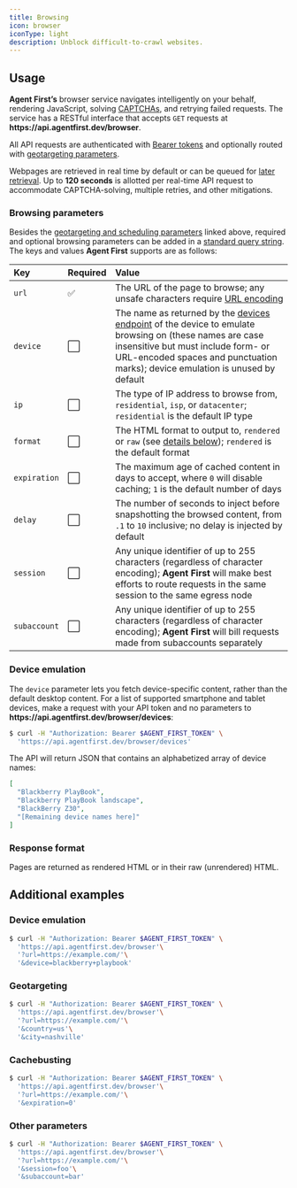 ```yaml
---
title: Browsing
icon: browser
iconType: light
description: Unblock difficult-to-crawl websites.
---
```



<Reference endpoint="browser" />

## Usage

**Agent First’s** browser service navigates intelligently on your behalf, rendering JavaScript,
solving [CAPTCHAs](https://www.ibm.com/topics/captcha), and retrying failed requests. The service
has a RESTful interface that accepts `GET` requests at
**https://&zwj;api.agentfirst.dev/browser**.

All API requests are authenticated with [Bearer tokens](authentication) and optionally routed with
[geotargeting parameters](geotargeting).

Webpages are retrieved in real time by default or can be queued for [later retrieval](scheduling).
Up to **120 seconds** is allotted per real-time API request to accommodate CAPTCHA-solving, multiple
retries, and other mitigations.

### Browsing parameters

Besides the [geotargeting and scheduling parameters](#usage) linked above, required and optional
browsing parameters can be added in a
[standard query string](https://developer.mozilla.org/en-US/docs/Learn/Common_questions/What_is_a_URL#parameters).
The keys and values **Agent First** supports are as follows:

| Key           | Required | Value                                                                                                                                                                                                                                               |
| :------------ | :------- | :-------------------------------------------------------------------------------------------------------------------------------------------------------------------------------------------------------------------------------------------------- |
| `url`         | ✅       | The URL of the page to browse; any unsafe characters require [URL encoding](https://developer.mozilla.org/en-US/docs/Glossary/Percent-encoding)                                                                                                     |
| `device`      | ⬜       | The name as returned by the [devices endpoint](#device-emulation) of the device to emulate browsing on (these names are case insensitive but must include form- or URL-encoded spaces and punctuation marks); device emulation is unused by default |
| `ip`          | ⬜       | The type of IP address to browse from, `residential`, `isp`, or `datacenter`; `residential` is the default IP type                                                                                                                                  |
| `format`      | ⬜       | The HTML format to output to, `rendered` or `raw` (see [details below](#response-format)); `rendered` is the default format                                                                                                                         |
| `expiration`  | ⬜       | The maximum age of cached content in days to accept, where `0` will disable caching; `1` is the default number of days                                                                                                                              |
| `delay`       | ⬜       | The number of seconds to inject before snapshotting the browsed content, from `.1` to `10` inclusive; no delay is injected by default                                                                                                               |
| `session`     | ⬜       | Any unique identifier of up to 255 characters (regardless of character encoding); **Agent First** will make best efforts to route requests in the same session to the same egress node                                                              |
| `subaccount`  | ⬜       | Any unique identifier of up to 255 characters (regardless of character encoding); **Agent First** will bill requests made from subaccounts separately                                                                                               |

### Device emulation

The `device` parameter lets you fetch device-specific content, rather than the default desktop
content. For a list of supported smartphone and tablet devices, make a request with your API token
and no parameters to **https://&zwj;api.agentfirst.dev/browser/devices**:

```bash
$ curl -H "Authorization: Bearer $AGENT_FIRST_TOKEN" \
  'https://api.agentfirst.dev/browser/devices'
```

The API will return JSON that contains an alphabetized array of device names:

```json
[
  "Blackberry PlayBook",
  "Blackberry PlayBook landscape",
  "BlackBerry Z30",
  "[Remaining device names here]"
]
```

### Response format

Pages are returned as rendered HTML or in their raw (unrendered) HTML.

## Additional examples

### Device emulation

```bash
$ curl -H "Authorization: Bearer $AGENT_FIRST_TOKEN" \
  'https://api.agentfirst.dev/browser'\
  '?url=https://example.com/'\
  '&device=blackberry+playbook'
```

### Geotargeting

```bash
$ curl -H "Authorization: Bearer $AGENT_FIRST_TOKEN" \
  'https://api.agentfirst.dev/browser'\
  '?url=https://example.com/'\
  '&country=us'\
  '&city=nashville'
```

### Cachebusting

```bash
$ curl -H "Authorization: Bearer $AGENT_FIRST_TOKEN" \
  'https://api.agentfirst.dev/browser'\
  '?url=https://example.com/'\
  '&expiration=0'
```

### Other parameters

```bash
$ curl -H "Authorization: Bearer $AGENT_FIRST_TOKEN" \
  'https://api.agentfirst.dev/browser'\
  '?url=https://example.com/'\
  '&session=foo'\
  '&subaccount=bar'
```
